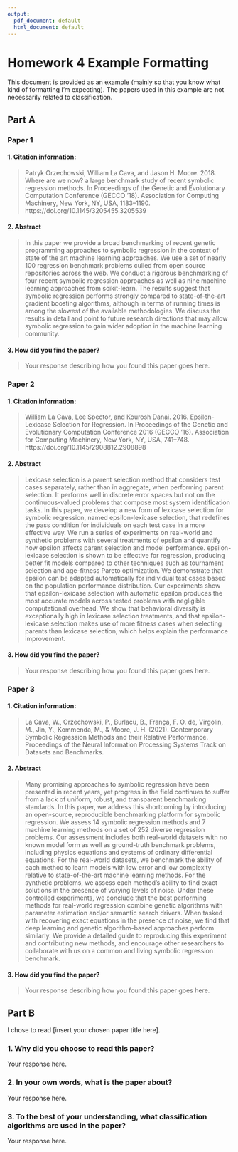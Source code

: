 ```yaml
---
output:
  pdf_document: default
  html_document: default
---
```


# Homework 4 Example Formatting

This document is provided as an example (mainly so that you know what kind of formatting I'm expecting).
The papers used in this example are not necessarily related to classification.

## Part A

### Paper 1

#### 1. Citation information:

> Patryk Orzechowski, William La Cava, and Jason H. Moore. 2018. Where are we now? a large benchmark study of recent symbolic regression methods. In Proceedings of the Genetic and Evolutionary Computation Conference (GECCO '18). Association for Computing Machinery, New York, NY, USA, 1183–1190. https://doi.org/10.1145/3205455.3205539

#### 2. Abstract

> In this paper we provide a broad benchmarking of recent genetic programming approaches to symbolic regression in the context of state of the art machine learning approaches. We use a set of nearly 100 regression benchmark problems culled from open source repositories across the web. We conduct a rigorous benchmarking of four recent symbolic regression approaches as well as nine machine learning approaches from scikit-learn. The results suggest that symbolic regression performs strongly compared to state-of-the-art gradient boosting algorithms, although in terms of running times is among the slowest of the available methodologies. We discuss the results in detail and point to future research directions that may allow symbolic regression to gain wider adoption in the machine learning community.

#### 3. How did you find the paper?

> Your response describing how you found this paper goes here.

### Paper 2

#### 1. Citation information:

> William La Cava, Lee Spector, and Kourosh Danai. 2016. Epsilon-Lexicase Selection for Regression. In Proceedings of the Genetic and Evolutionary Computation Conference 2016 (GECCO '16). Association for Computing Machinery, New York, NY, USA, 741–748. https://doi.org/10.1145/2908812.2908898

#### 2. Abstract

> Lexicase selection is a parent selection method that considers test cases separately, rather than in aggregate, when performing parent selection. It performs well in discrete error spaces but not on the continuous-valued problems that compose most system identification tasks. In this paper, we develop a new form of lexicase selection for symbolic regression, named epsilon-lexicase selection, that redefines the pass condition for individuals on each test case in a more effective way. We run a series of experiments on real-world and synthetic problems with several treatments of epsilon and quantify how epsilon affects parent selection and model performance. epsilon-lexicase selection is shown to be effective for regression, producing better fit models compared to other techniques such as tournament selection and age-fitness Pareto optimization. We demonstrate that epsilon can be adapted automatically for individual test cases based on the population performance distribution. Our experiments show that epsilon-lexicase selection with automatic epsilon produces the most accurate models across tested problems with negligible computational overhead. We show that behavioral diversity is exceptionally high in lexicase selection treatments, and that epsilon-lexicase selection makes use of more fitness cases when selecting parents than lexicase selection, which helps explain the performance improvement.

#### 3. How did you find the paper?

> Your response describing how you found this paper goes here.

### Paper 3

#### 1. Citation information:

> La Cava, W., Orzechowski, P., Burlacu, B., França, F. O. de, Virgolin, M., Jin, Y., Kommenda, M., & Moore, J. H. (2021). Contemporary Symbolic Regression Methods and their Relative Performance. Proceedings of the Neural Information Processing Systems Track on Datasets and Benchmarks.

#### 2. Abstract

> Many promising approaches to symbolic regression have been presented in recent years, yet progress in the field continues to suffer from a lack of uniform, robust, and transparent benchmarking standards. In this paper, we address this shortcoming by introducing an open-source, reproducible benchmarking platform for symbolic regression. We assess 14 symbolic regression methods and 7 machine learning methods on a set of 252 diverse regression problems.  Our assessment includes both real-world datasets with no known model form as well as ground-truth benchmark problems, including physics equations and systems of ordinary differential equations. For the real-world datasets, we benchmark the ability of each method to learn models with low error and low complexity relative to state-of-the-art machine learning methods. For the synthetic problems, we assess each method's ability to find exact solutions in the presence of varying levels of noise. Under these controlled experiments, we conclude that the best performing methods for real-world regression combine genetic algorithms with parameter estimation and/or semantic search drivers. When tasked with recovering exact equations in the presence of noise, we find that deep learning and genetic algorithm-based approaches perform similarly. We provide a detailed guide to reproducing this experiment and contributing new methods, and encourage other researchers to collaborate with us on a common and living symbolic regression benchmark.

#### 3. How did you find the paper?

> Your response describing how you found this paper goes here.

## Part B

I chose to read [insert your chosen paper title here].

### 1. Why did you choose to read this paper?

Your response here.

### 2. In your own words, what is the paper about?

Your response here.

### 3. To the best of your understanding, what classification algorithms are used in the paper?

Your response here.